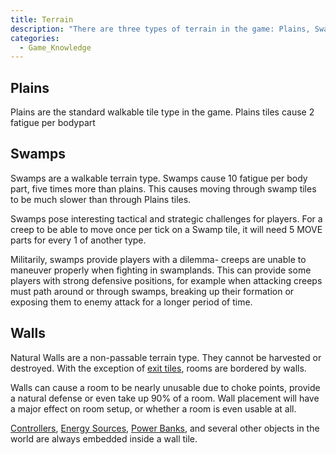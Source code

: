 ```yaml
---
title: Terrain
description: "There are three types of terrain in the game: Plains, Swamps and Walls. The terrain of a room affects everything in it, from pathing, to where you place your structures, to where you set up defenses."
categories:
  - Game_Knowledge
---
```


## Plains

Plains are the standard walkable tile type in the game. Plains tiles cause 2 fatigue per bodypart

## Swamps

Swamps are a walkable terrain type. Swamps cause 10 fatigue per body part, five times more than plains. This causes moving through swamp tiles to be much slower than through Plains tiles.

Swamps pose interesting tactical and strategic challenges for players. For a creep to be able to move once per tick on a Swamp tile, it will need 5 MOVE parts for every 1 of another type.

Militarily, swamps provide players with a dilemma- creeps are unable to maneuver properly when fighting in swamplands. This can provide some players with strong defensive positions, for example when attacking creeps must path around or through swamps, breaking up their formation or exposing them to enemy attack for a longer period of time.

## Walls

Natural Walls are a non-passable terrain type. They cannot be harvested or destroyed. With the exception of [exit tiles](/Exit_tiles), rooms are bordered by walls.

Walls can cause a room to be nearly unusable due to choke points, provide a natural defense or even take up 90% of a room. Wall placement will have a major effect on room setup, or whether a room is even usable at all.

[Controllers](/StructureController), [Energy Sources](/Source), [Power Banks](/Power#powerbanks), and several other objects in the world are always embedded inside a wall tile.